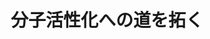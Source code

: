 ﻿---
title: "分子活性化への道を拓く"
category: "理学"
vol: "71"
interviewee: "川口 博之"
url: ""
tags: []
pdf: "71-3-kawaguchi.pdf"
facephoto: ""
career: ""
preface: "錯体とは、金属原子に配位子が配位結合した化 合物である。錯体は配位する分子やイオンによっ て反応性が大きく変わり、特徴的な反応を起こす 錯体も数多く存在する。 川口研究室では、通常の環境では起こらない反 応を実現させるための方法の探求を行っており、 その中でもヒドリド錯体を用いた不活性分子の活 性化に注目している。本稿では川口先生が今まで 行ってきたさまざまな研究の中でも、窒素分子と 一酸化炭素分子の活性化にスポットを当てて紹介 していく。"
---
